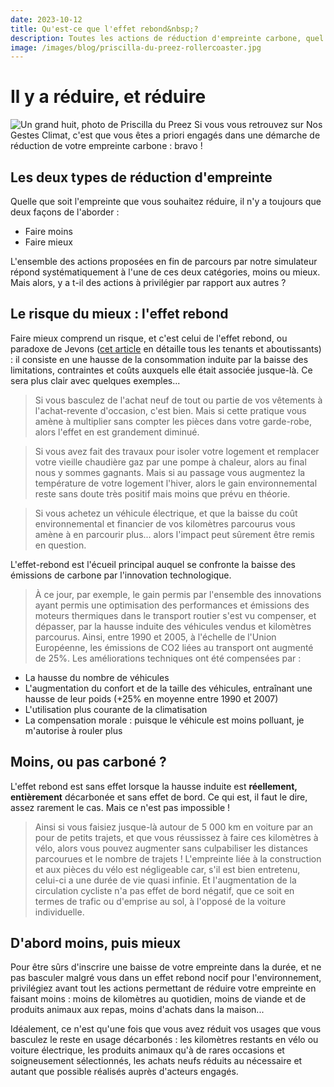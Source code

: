 ```yaml
---
date: 2023-10-12
title: Qu'est-ce que l'effet rebond&nbsp;?
description: Toutes les actions de réduction d'empreinte carbone, quel que soit le domaine, appartiennent à deux catégories faire moins (réduire l'usage), ou faire mieux (réduire l'empreinte pour le même usage).
image: /images/blog/priscilla-du-preez-rollercoaster.jpg
---
```


# Il y a réduire, et réduire

![Un grand huit, photo de Priscilla du Preez](/images/blog/priscilla-du-preez-rollercoaster.jpg)
Si vous vous retrouvez sur Nos Gestes Climat, c'est que vous êtes a priori engagés dans une démarche de réduction de votre empreinte carbone : bravo !

## Les deux types de réduction d'empreinte

Quelle que soit l'empreinte que vous souhaitez réduire, il n'y a toujours que deux façons de l'aborder :

- Faire moins
- Faire mieux

L'ensemble des actions proposées en fin de parcours par notre simulateur répond systématiquement à l'une de ces deux catégories, moins ou mieux. Mais alors, y a t-il des actions à privilégier par rapport aux autres ?

## Le risque du mieux : l'effet rebond

Faire mieux comprend un risque, et c'est celui de l'effet rebond, ou paradoxe de Jevons ([cet article](https://bonpote.com/propos-5-paradoxe-de-jevons-et-effet-rebond/) en détaille tous les tenants et aboutissants) : il consiste en une hausse de la consommation induite par la baisse des limitations, contraintes et coûts auxquels elle était associée jusque-là. Ce sera plus clair avec quelques exemples...

> Si vous basculez de l'achat neuf de tout ou partie de vos vêtements à l'achat-revente d'occasion, c'est bien. Mais si cette pratique vous amène à multiplier sans compter les pièces dans votre garde-robe, alors l'effet en est grandement diminué.

> Si vous avez fait des travaux pour isoler votre logement et remplacer votre vieille chaudière gaz par une pompe à chaleur, alors au final nous y sommes gagnants. Mais si au passage vous augmentez la température de votre logement l'hiver, alors le gain environnemental reste sans doute très positif mais moins que prévu en théorie.

> Si vous achetez un véhicule électrique, et que la baisse du coût environnemental et financier de vos kilomètres parcourus vous amène à en parcourir plus... alors l'impact peut sûrement être remis en question.

L'effet-rebond est l'écueil principal auquel se confronte la baisse des émissions de carbone par l'innovation technologique.

> À ce jour, par exemple, le gain permis par l'ensemble des innovations ayant permis une optimisation des performances et émissions des moteurs thermiques dans le transport routier s'est vu compenser, et dépasser, par la hausse induite des véhicules vendus et kilomètres parcourus. Ainsi, entre 1990 et 2005, à l'échelle de l'Union Européenne, les émissions de CO2 liées au transport ont augmenté de 25%. Les améliorations techniques ont été compensées par :

- La hausse du nombre de véhicules
- L'augmentation du confort et de la taille des véhicules, entraînant une hausse de leur poids (+25% en moyenne entre 1990 et 2007)
- L'utilisation plus courante de la climatisation
- La compensation morale : puisque le véhicule est moins polluant, je m'autorise à rouler plus

## Moins, ou pas carboné ?

L'effet rebond est sans effet lorsque la hausse induite est **réellement, entièrement** décarbonée et sans effet de bord. Ce qui est, il faut le dire, assez rarement le cas. Mais ce n'est pas impossible !

> Ainsi si vous faisiez jusque-là autour de 5 000 km en voiture par an pour de petits trajets, et que vous réussissez à faire ces kilomètres à vélo, alors vous pouvez augmenter sans culpabiliser les distances parcourues et le nombre de trajets ! L'empreinte liée à la construction et aux pièces du vélo est négligeable car, s'il est bien entretenu, celui-ci a une durée de vie quasi infinie. Et l'augmentation de la circulation cycliste n'a pas effet de bord négatif, que ce soit en termes de trafic ou d'emprise au sol, à l'opposé de la voiture individuelle.

## D'abord moins, puis mieux

Pour être sûrs d'inscrire une baisse de votre empreinte dans la durée, et ne pas basculer malgré vous dans un effet rebond nocif pour l'environnement, privilégiez avant tout les actions permettant de réduire votre empreinte en faisant moins : moins de kilomètres au quotidien, moins de viande et de produits animaux aux repas, moins d'achats dans la maison...

Idéalement, ce n'est qu'une fois que vous avez réduit vos usages que vous basculez le reste en usage décarbonés : les kilomètres restants en vélo ou voiture électrique, les produits animaux qu'à de rares occasions et soigneusement sélectionnés, les achats neufs réduits au nécessaire et autant que possible réalisés auprès d'acteurs engagés.
